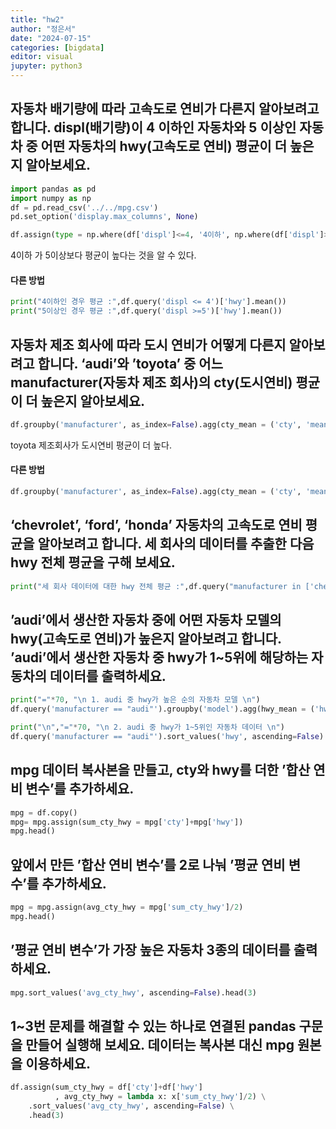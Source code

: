 ```yaml
---
title: "hw2"
author: "정은서"
date: "2024-07-15"
categories: [bigdata]
editor: visual
jupyter: python3
---
```


## 자동차 배기량에 따라 고속도로 연비가 다른지 알아보려고 합니다. displ(배기량)이 4 이하인 자동차와 5 이상인 자동차 중 어떤 자동차의 hwy(고속도로 연비) 평균이 더 높은지 알아보세요.

```python
import pandas as pd
import numpy as np
df = pd.read_csv('../../mpg.csv')
pd.set_option('display.max_columns', None)

df.assign(type = np.where(df['displ']<=4, '4이하', np.where(df['displ']>=5, '5이상', '기타'))).groupby('type').agg(type_mean = ('hwy','mean'))
```

4이하 가 5이상보다 평균이 높다는 것을 알 수 있다.

#### 다른 방법

```python
print("4이하인 경우 평균 :",df.query('displ <= 4')['hwy'].mean())
print("5이상인 경우 평균 :",df.query('displ >=5')['hwy'].mean())
```

## 자동차 제조 회사에 따라 도시 연비가 어떻게 다른지 알아보려고 합니다. 'audi'와 'toyota' 중 어느 manufacturer(자동차 제조 회사)의 cty(도시연비) 평균이 더 높은지 알아보세요.

```python
df.groupby('manufacturer', as_index=False).agg(cty_mean = ('cty', 'mean')).query("manufacturer == 'audi' | manufacturer=='toyota'")
```

toyota 제조회사가 도시연비 평균이 더 높다.

#### 다른 방법

```python
df.groupby('manufacturer', as_index=False).agg(cty_mean = ('cty', 'mean')).query("manufacturer in ['audi','toyota']")
```

## 'chevrolet', 'ford', 'honda' 자동차의 고속도로 연비 평균을 알아보려고 합니다. 세 회사의 데이터를 추출한 다음 hwy 전체 평균을 구해 보세요.

```python
print("세 회사 데이터에 대한 hwy 전체 평균 :",df.query("manufacturer in ['chevrolet','ford','honda']")['hwy'].mean())
```

## 'audi'에서 생산한 자동차 중에 어떤 자동차 모델의 hwy(고속도로 연비)가 높은지 알아보려고 합니다. 'audi'에서 생산한 자동차 중 hwy가 1\~5위에 해당하는 자동차의 데이터를 출력하세요.

```python
print("="*70, "\n 1. audi 중 hwy가 높은 순의 자동차 모델 \n")
df.query('manufacturer == "audi"').groupby('model').agg(hwy_mean = ('hwy' , 'mean'))
```

```python
print("\n","="*70, "\n 2. audi 중 hwy가 1~5위인 자동차 데이터 \n")
df.query('manufacturer == "audi"').sort_values('hwy', ascending=False).head(5)
```

## mpg 데이터 복사본을 만들고, cty와 hwy를 더한 '합산 연비 변수'를 추가하세요.

```python
mpg = df.copy()
mpg= mpg.assign(sum_cty_hwy = mpg['cty']+mpg['hwy'])
mpg.head()
```

## 앞에서 만든 '합산 연비 변수'를 2로 나눠 '평균 연비 변수'를 추가하세요.

```python
mpg = mpg.assign(avg_cty_hwy = mpg['sum_cty_hwy']/2)
mpg.head()
```

## '평균 연비 변수'가 가장 높은 자동차 3종의 데이터를 출력하세요.

```python
mpg.sort_values('avg_cty_hwy', ascending=False).head(3)
```

## 1\~3번 문제를 해결할 수 있는 하나로 연결된 pandas 구문을 만들어 실행해 보세요. 데이터는 복사본 대신 mpg 원본을 이용하세요.

```python
df.assign(sum_cty_hwy = df['cty']+df['hwy']
          , avg_cty_hwy = lambda x: x['sum_cty_hwy']/2) \
    .sort_values('avg_cty_hwy', ascending=False) \
    .head(3)
```
